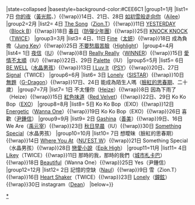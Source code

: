 {{Navbox
|name=Gaon單曲週榜冠軍 (2017年)
|title=[[Gaon Chart|Gaon]][[單曲]][[2017年Gaon單曲冠軍作品列表|週榜冠軍作品及獲得者]]{{#if:{{{1|}}}|（{{{1|}}}）|}}
|state=<includeonly>collapsed</includeonly>
|basestyle=background-color:#CEE6C1
|group1=1月
|list1= {{Nowrap begin}}7日 [[無限挑戰 偉大的遺產|你的夜]]（[[黃光熙]]、{{link-ko|GAEKO|개코}}）{{!wrap}}14日、21日、28日 [[孤單又燦爛的神－鬼怪|如初雪般走向你]]（[[李艺真|Ailee]]）{{Nowrap end}}
|group2=2月
|list2= {{Nowrap begin}}4日 [[OO (迷你專輯)|The Song]]（[[Zion.T]]）{{!wrap}}11日 [[YESTERDAY (Block B單曲)|YESTERDAY]]（[[Block B]]）{{!wrap}}18日 [[春日 (防彈少年團歌曲)|春日]]（[[防彈少年團]]）{{!wrap}}25日 [[TWICEcoaster: LANE 2|KNOCK KNOCK]]（[[TWICE]]）{{Nowrap end}}
|group3=3月
|list3= {{Nowrap begin}}4日、11日 [[My Voice (太妍專輯)|Fine]]（[[太妍]]）{{!wrap}}18日 成為負擔（[[Jung Key]]）{{!wrap}}25日 [[Can You Feel It? (Highlight迷你專輯)|不要愁眉苦臉]]（[[Highlight (韓國組合)|Highlight]]）{{Nowrap end}}
|group4=4月
|list4= {{Nowrap begin}}1日 [[Palette (IU專輯)|夜信]]（[[IU (艺人)|IU]]）{{!wrap}}8日 [[Fate Number For (WINNER韓語單曲)|Really Really]]（[[WINNER]]）{{!wrap}}15日 [[Palette (IU專輯)|愛情不太順]]（IU）{{!wrap}}22日、29日 [[Palette (IU專輯)|Palette]]（IU）{{Nowrap end}}
|group5=5月
|list5= {{Nowrap begin}}6日 [[The 20th Anniversary|BE WELL]]（[[水晶男孩]]）{{!wrap}}13日 [[I Luv It (PSY歌曲)|I Luv It]]（[[PSY]]）{{!wrap}}20日、27日 [[Signal (TWICE迷你專輯)|Signal]]（TWICE）{{Nowrap end}}
|group6=6月
|list6= {{Nowrap begin}}3日 [[Lonely (SISTAR單曲)|Lonely]]（[[SISTAR]]）{{!wrap}}10日 [[無題 (G-Dragon歌曲)|無題]]（[[G-Dragon]]）{{!wrap}}17日、24日 能成為陌生人嗎（[[臉紅的思春期]]、二十歲）{{Nowrap end}}
|group7=7月
|list7= {{Nowrap begin}}1日 不太懂你（[[Heize]]）{{!wrap}}8日 因為下雨了（Heize）{{!wrap}}15日 [[紅色味道]]（[[Red Velvet]]）{{!wrap}}22日、29日 Ko Ko Bop（[[EXO]]）{{Nowrap end}}
|group8=8月
|list8= {{Nowrap begin}}5日  Ko Ko Bop（EXO）{{!wrap}}12日 [[1X1=1 (TO BE ONE)|Energetic]]（[[Wanna One]]）{{!wrap}}19日 Ko Ko Bop（EXO）{{!wrap}}26日 喜歡（[[尹鍾信]]）{{Nowrap end}}
|group9=9月
|list9= {{Nowrap begin}}2日 [[Gashina]]（[[善美]]）{{!wrap}}9日、16日 We Are（[[禹元宰]]）{{!wrap}}23日 [[花書籤2|秋日早晨]]（IU）{{!wrap}}30日 [[Another Light|Something Special]]（水晶男孩）{{Nowrap end}}
|group10=10月
|list10= {{Nowrap begin}}7日 想曖昧（臉紅的思春期）{{!wrap}}14日 [[W,HERE|Where You At]]（[[NU'EST W]]）{{!wrap}}21日 Something Special（水晶男孩）{{!wrap}}28日 [[We've Done Something Wonderful|戀愛小說]]（[[Epik High]]）{{Nowrap end}}
|group11=11月
|list11= {{Nowrap begin}}4日 [[Likey]]（TWICE）{{!wrap}}11日 那時的我，那時的我們（[[城市札卡巴]]）{{!wrap}}18日 [[1X1=1 (TO BE ONE)|Beautiful]]（Wanna One）{{!wrap}}25日 Yes（尹鍾信）{{Nowrap end}}
|group12=12月
|list12= {{Nowrap begin}}2日 記憶的空缺（[[Naul]]）{{!wrap}}9日 雪（Zion.T）{{!wrap}}16日 [[Merry&Happy|Heart Shaker]]（TWICE）{{!wrap}}23日 [[Story Op.2|Lonely]]（[[鐘鉉]]）{{!wrap}}30日 instagram（[[權革|Dean]]）{{Nowrap end}}
|below={{Gaon單曲週榜冠軍/年份別模板}}}}
<noinclude>
[[Category:2017年Gaon單曲週榜冠軍作品|*]]
</noinclude>